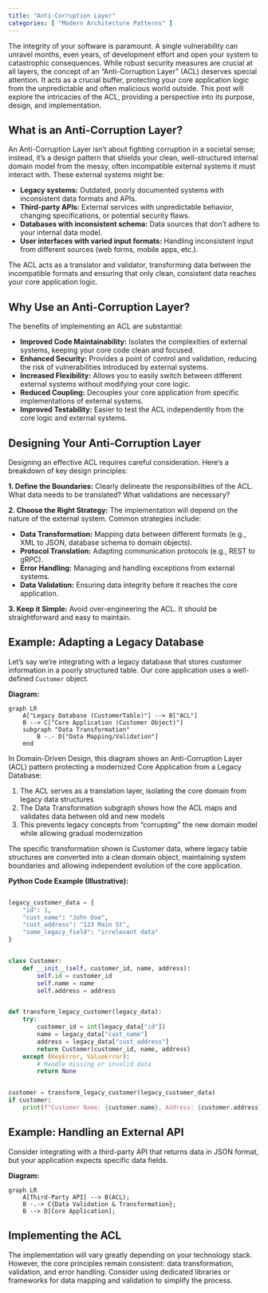 ```yaml
---
title: "Anti-Corruption Layer"
categories: [ "Modern Architecture Patterns" ]
---
```


The integrity of your software is paramount. A single vulnerability can unravel months, even years, of development effort and open your system to catastrophic consequences. While robust security measures are crucial at all layers, the concept of an "Anti-Corruption Layer" (ACL) deserves special attention. It acts as a crucial buffer, protecting your core application logic from the unpredictable and often malicious world outside. This post will explore the intricacies of the ACL, providing a perspective into its purpose, design, and implementation.

## What is an Anti-Corruption Layer?

An Anti-Corruption Layer isn't about fighting corruption in a societal sense; instead, it's a design pattern that shields your clean, well-structured internal domain model from the messy, often incompatible external systems it must interact with. These external systems might be:

-   **Legacy systems:** Outdated, poorly documented systems with inconsistent data formats and APIs.
-   **Third-party APIs:** External services with unpredictable behavior, changing specifications, or potential security flaws.
-   **Databases with inconsistent schema:** Data sources that don't adhere to your internal data model.
-   **User interfaces with varied input formats:** Handling inconsistent input from different sources (web forms, mobile apps, etc.).

The ACL acts as a translator and validator, transforming data between the incompatible formats and ensuring that only clean, consistent data reaches your core application logic.

## Why Use an Anti-Corruption Layer?

The benefits of implementing an ACL are substantial:

-   **Improved Code Maintainability:** Isolates the complexities of external systems, keeping your core code clean and focused.
-   **Enhanced Security:** Provides a point of control and validation, reducing the risk of vulnerabilities introduced by external systems.
-   **Increased Flexibility:** Allows you to easily switch between different external systems without modifying your core logic.
-   **Reduced Coupling:** Decouples your core application from specific implementations of external systems.
-   **Improved Testability:** Easier to test the ACL independently from the core logic and external systems.

## Designing Your Anti-Corruption Layer

Designing an effective ACL requires careful consideration. Here's a breakdown of key design principles:

**1. Define the Boundaries:** Clearly delineate the responsibilities of the ACL. What data needs to be translated? What validations are necessary?

**2. Choose the Right Strategy:** The implementation will depend on the nature of the external system. Common strategies include:

-   **Data Transformation:** Mapping data between different formats (e.g., XML to JSON, database schema to domain objects).
-   **Protocol Translation:** Adapting communication protocols (e.g., REST to gRPC).
-   **Error Handling:** Managing and handling exceptions from external systems.
-   **Data Validation:** Ensuring data integrity before it reaches the core application.

**3. Keep it Simple:** Avoid over-engineering the ACL. It should be straightforward and easy to maintain.

## Example: Adapting a Legacy Database

Let's say we're integrating with a legacy database that stores customer information in a poorly structured table. Our core application uses a well-defined `Customer` object.

**Diagram:**

```mermaid
graph LR
    A["Legacy Database (CustomerTable)"] --> B["ACL"]
    B --> C["Core Application (Customer Object)"]
    subgraph "Data Transformation"
        B -.- D["Data Mapping/Validation"]
    end
```

In Domain-Driven Design, this diagram shows an Anti-Corruption Layer (ACL) pattern protecting a modernized Core Application from a Legacy Database:

1. The ACL serves as a translation layer, isolating the core domain from legacy data structures
2. The Data Transformation subgraph shows how the ACL maps and validates data between old and new models
3. This prevents legacy concepts from "corrupting" the new domain model while allowing gradual modernization

The specific transformation shown is Customer data, where legacy table structures are converted into a clean domain object, maintaining system boundaries and allowing independent evolution of the core application.

**Python Code Example (Illustrative):**

``` python

legacy_customer_data = {
    "id": 1,
    "cust_name": "John Doe",
    "cust_address": "123 Main St",
    "some_legacy_field": "irrelevant data"
}


class Customer:
    def __init__(self, customer_id, name, address):
        self.id = customer_id
        self.name = name
        self.address = address


def transform_legacy_customer(legacy_data):
    try:
        customer_id = int(legacy_data["id"])
        name = legacy_data["cust_name"]
        address = legacy_data["cust_address"]
        return Customer(customer_id, name, address)
    except (KeyError, ValueError):
        # Handle missing or invalid data
        return None


customer = transform_legacy_customer(legacy_customer_data)
if customer:
    print(f"Customer Name: {customer.name}, Address: {customer.address}")
```

## Example: Handling an External API

Consider integrating with a third-party API that returns data in JSON format, but your application expects specific data fields.

**Diagram:**

```mermaid
graph LR
    A[Third-Party API] --> B(ACL);
    B -.-> C{Data Validation & Transformation};
    B --> D[Core Application];
```

## Implementing the ACL

The implementation will vary greatly depending on your technology stack. However, the core principles remain consistent: data transformation, validation, and error handling. Consider using dedicated libraries or frameworks for data mapping and validation to simplify the process.
